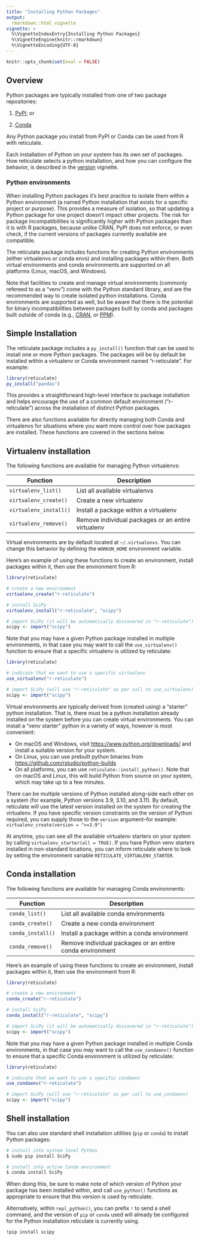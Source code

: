 ```yaml
---
title: "Installing Python Packages"
output: 
  rmarkdown::html_vignette
vignette: >
  %\VignetteIndexEntry{Installing Python Packages}
  %\VignetteEngine{knitr::rmarkdown}
  %\VignetteEncoding{UTF-8}
---
```


```r
knitr::opts_chunk$set(eval = FALSE)
```

## Overview

Python packages are typically installed from one of two package repositories:

1)  [PyPI](https://pypi.org/); or

2)  [Conda](https://conda.io/docs/)

Any Python package you install from PyPI or Conda can be used from R with reticulate.

Each installation of Python on your system has its own set of packages. How reticulate selects a python installation, and how you can configure the behavior, is described in the [version](versions.html) vignette.

### Python environments

When installing Python packages it's best practice to isolate them within a Python environment (a named Python installation that exists for a specific project or purpose). This provides a measure of isolation, so that updating a Python package for one project doesn't impact other projects. The risk for package incompatibilities is significantly higher with Python packages than it is with R packages, because unlike CRAN, PyPI does not enforce, or even check, if the current versions of packages currently available are compatible.

The reticulate package includes functions for creating Python environments (either virtualenvs or conda envs) and installing packages within them. Both virtual environments and conda environments are supported on all platforms (Linux, macOS, and Windows).

Note that facilities to create and manage virtual environments (commonly refereed to as a "venv") come with the Python standard library, and are the recommended way to create isolated python installations. Conda environments are supported as well, but be aware that there is the potential for binary incompatibilities between packages built by conda and packages built outside of conda (e.g., [CRAN](https://cran.r-project.org/), or [PPM](https://packagemanager.posit.co/)).

## Simple Installation

The reticulate package includes a `py_install()` function that can be used to install one or more Python packages. The packages will be by default be installed within a virtualenv or Conda environment named "r-reticulate". For example:

``` r
library(reticulate)
py_install("pandas")
```

This provides a straightforward high-level interface to package installation and helps encourage the use of a common default environment ("r-reticulate") across the installation of distinct Python packages.

There are also functions available for directly managing both Conda and virtualenvs for situations where you want more control over how packages are installed. These functions are covered in the sections below.

## Virtualenv installation

The following functions are available for managing Python virtualenvs:

| Function               | Description                                        |
|------------------------|----------------------------------------------------|
| `virtualenv_list()`    | List all available virtualenvs                     |
| `virtualenv_create()`  | Create a new virtualenv                            |
| `virtualenv_install()` | Install a package within a virtualenv              |
| `virtualenv_remove()`  | Remove individual packages or an entire virtualenv |

Virtual environments are by default located at `~/.virtualenvs`. You can change this behavior by defining the `WORKON_HOME` environment variable.

Here's an example of using these functions to create an environment, install packages within it, then use the environment from R:

```r
library(reticulate)

# create a new environment 
virtualenv_create("r-reticulate")

# install SciPy
virtualenv_install("r-reticulate", "scipy")

# import SciPy (it will be automatically discovered in "r-reticulate")
scipy <- import("scipy")
```

Note that you may have a given Python package installed in multiple environments, in that case you may want to call the `use_virtualenv()` function to ensure that a specific virtualenv is utilized by reticulate:

```r
library(reticulate)

# indicate that we want to use a specific virtualenv
use_virtualenv("r-reticulate")

# import SciPy (will use "r-reticulate" as per call to use_virtualenv)
scipy <- import("scipy")
```

Virtual environments are typically derived from (created using) a "starter" python installation. That is, there must be a python installation already installed on the system before you can create virtual environments. You can install a "venv starter" python in a variety of ways, however is most convenient:

-   On macOS and Windows, visit <https://www.python.org/downloads/> and install a suitable version for your system.
-   On Linux, you can use prebuilt python binaries from <https://github.com/rstudio/python-builds>
-   On all platforms, you can use `reticulate::install_python()`. Note that on macOS and Linux, this will build Python from source on your system, which may take up to a few minutes.

There can be multiple versions of Python installed along-side each other on a system (for example, Python versions 3.9, 3.10, and 3.11). By default, reticulate will use the latest version installed on the system for creating the virtualenv. If you have specific version constraints on the version of Python required, you can supply those to the `version` argument--for example: `virtualenv_create(version = ">=3.9")`

At anytime, you can see all the available virtualenv starters on your system by calling `virtualenv_starter(all = TRUE)`. If you have Python venv starters installed in non-standard locations, you can inform reticulate where to look by setting the environment variable `RETICULATE_VIRTUALENV_STARTER`.

## Conda installation

The following functions are available for managing Conda environments:

| Function          | Description                                               |
|-------------------|-----------------------------------------------------------|
| `conda_list()`    | List all available conda environments                     |
| `conda_create()`  | Create a new conda environment                            |
| `conda_install()` | Install a package within a conda environment              |
| `conda_remove()`  | Remove individual packages or an entire conda environment |

Here's an example of using these functions to create an environment, install packages within it, then use the environment from R:

```r
library(reticulate)

# create a new environment 
conda_create("r-reticulate")

# install SciPy
conda_install("r-reticulate", "scipy")

# import SciPy (it will be automatically discovered in "r-reticulate")
scipy <- import("scipy")
```

Note that you may have a given Python package installed in multiple Conda environments, in that case you may want to call the `use_condaenv()` function to ensure that a specific Conda environment is utilized by reticulate:

```r
library(reticulate)

# indicate that we want to use a specific condaenv
use_condaenv("r-reticulate")

# import SciPy (will use "r-reticulate" as per call to use_condaenv)
scipy <- import("scipy")
```

## Shell installation

You can also use standard shell installation utilities (`pip` or `conda`) to install Python packages:

``` bash
# install into system level Python
$ sudo pip install SciPy

# install into active Conda environment
$ conda install SciPy
```

When doing this, be sure to make note of which version of Python your package has been installed within, and call `use_python()` functions as appropriate to ensure that this version is used by reticulate.

Alternatively, within `repl_python()`, you can prefix `!` to send a shell command, and the version of `pip` or `conda` used will already be configured for the Python installation reticulate is currently using.

``` shell
!pip install scipy
```
